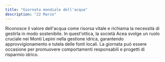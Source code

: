 ```yaml
---
title: "Giornata mondiale dell'acqua"
description: "22 Marzo"
---
```


Riconosce il valore dell'acqua come risorsa vitale e richiama la necessità di gestirla in modo sostenibile. In quest'ottica, la società Acea svolge un ruolo cruciale nei Monti Lepini nella gestione idrica, garantendo approvvigionamento e tutela delle fonti locali. La giornata può essere occasione per promuovere comportamenti responsabili e progetti di risparmio idrico. 